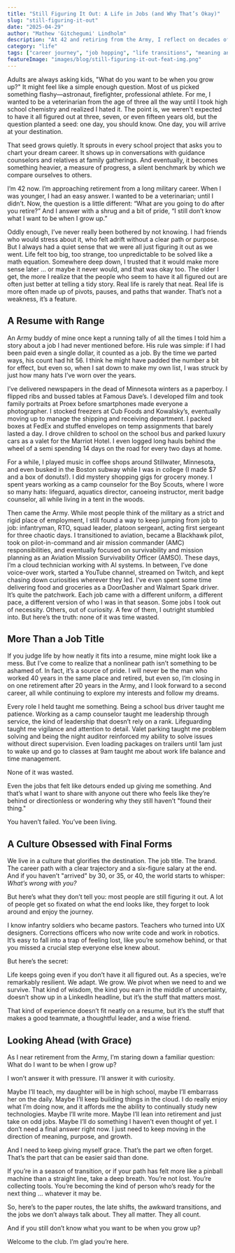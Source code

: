 ```yaml
---
title: "Still Figuring It Out: A Life in Jobs (and Why That’s Okay)"
slug: "still-figuring-it-out"
date: "2025-04-29"
author: "Mathew 'Gitchegumi' Lindholm"
description: "At 42 and retiring from the Army, I reflect on decades of diverse jobs and why it’s okay to not know what you want to be when you grow up."
category: "life"
tags: ["career journey", "job hopping", "life transitions", "meaning and purpose", "military retirement", "non-linear path", "personal growth", "resilience", "second career", "self-reflection"]
featureImage: "images/blog/still-figuring-it-out-feat-img.png"
---
```


Adults are always asking kids, "What do you want to be when you grow up?" It might feel like a simple enough question. Most of us picked something flashy—astronaut, firefighter, professional athlete. For me, I wanted to be a veterinarian from the age of three all the way until I took high school chemistry and realized I hated it. The point is, we weren't expected to have it all figured out at three, seven, or even fifteen years old, but the question planted a seed: one day, you should know. One day, you will arrive at your destination.

That seed grows quietly. It sprouts in every school project that asks you to chart your dream career. It shows up in conversations with guidance counselors and relatives at family gatherings. And eventually, it becomes something heavier, a measure of progress, a silent benchmark by which we compare ourselves to others.

I’m 42 now. I’m approaching retirement from a long military career. When I was younger, I had an easy answer. I wanted to be a veterinarian; until I didn’t. Now, the question is a little different: “What are you going to do after you retire?” And I answer with a shrug and a bit of pride, “I still don’t know what I want to be when I grow up.”

Oddly enough, I’ve never really been bothered by not knowing. I had friends who would stress about it, who felt adrift without a clear path or purpose. But I always had a quiet sense that we were all just figuring it out as we went. Life felt too big, too strange, too unpredictable to be solved like a math equation. Somewhere deep down, I trusted that it would make more sense later … or maybe it never would, and that was okay too. The older I get, the more I realize that the people who seem to have it all figured out are often just better at telling a tidy story. Real life is rarely that neat. Real life is more often made up of pivots, pauses, and paths that wander. That’s not a weakness, it’s a feature.

## A Resume with Range

An Army buddy of mine once kept a running tally of all the times I told him a story about a job I had never mentioned before. His rule was simple: if I had been paid even a single dollar, it counted as a job. By the time we parted ways, his count had hit 56. I think he might have padded the number a bit for effect, but even so, when I sat down to make my own list, I was struck by just how many hats I’ve worn over the years.

I’ve delivered newspapers in the dead of Minnesota winters as a paperboy. I flipped ribs and bussed tables at Famous Dave’s. I developed film and took family portraits at Proex before smartphones made everyone a photographer. I stocked freezers at Cub Foods and Kowalsky’s, eventually moving up to manage the shipping and receiving department. I packed boxes at FedEx and stuffed envelopes on temp assignments that barely lasted a day. I drove children to school on the school bus and parked luxury cars as a valet for the Marriot Hotel. I even logged long hauls behind the wheel of a semi spending 14 days on the road for every two days at home.

For a while, I played music in coffee shops around Stillwater, Minnesota, and even busked in the Boston subway while I was in college (I made $7 and a box of donuts!). I did mystery shopping gigs for grocery money. I spent years working as a camp counselor for the Boy Scouts, where I wore so many hats: lifeguard, aquatics director, canoeing instructor, merit badge counselor, all while living in a tent in the woods.

Then came the Army. While most people think of the military as a strict and rigid place of employment, I still found a way to keep jumping from job to job: infantryman, RTO, squad leader, platoon sergeant, acting first sergeant for three chaotic days. I transitioned to aviation, became a Blackhawk pilot, took on pilot-in-command and air mission commander (AMC) responsibilities, and eventually focused on survivability and mission planning as an Aviation Mission Survivability Officer (AMSO). These days, I’m a cloud technician working with AI systems. In between, I’ve done voice-over work, started a YouTube channel, streamed on Twitch, and kept chasing down curiosities wherever they led. I’ve even spent some time delivering food and groceries as a DoorDasher and Walmart Spark driver.
It’s quite the patchwork. Each job came with a different uniform, a different pace, a different version of who I was in that season. Some jobs I took out of necessity. Others, out of curiosity. A few of them, I outright stumbled into.
But here’s the truth: none of it was time wasted.

## More Than a Job Title

If you judge life by how neatly it fits into a resume, mine might look like a mess. But I’ve come to realize that a nonlinear path isn’t something to be ashamed of. In fact, it’s a source of pride. I will never be the man who worked 40 years in the same place and retired, but even so, I’m closing in on one retirement after 20 years in the Army, and I look forward to a second career, all while continuing to explore my interests and follow my dreams.

Every role I held taught me something. Being a school bus driver taught me patience. Working as a camp counselor taught me leadership through service, the kind of leadership that doesn’t rely on a rank. Lifeguarding taught me vigilance and attention to detail. Valet parking taught me problem solving and being the night auditor reinforced my ability to solve issues without direct supervision. Even loading packages on trailers until 1am just to wake up and go to classes at 9am taught me about work life balance and time management.

None of it was wasted.

Even the jobs that felt like detours ended up giving me something. And that’s what I want to share with anyone out there who feels like they’re behind or directionless or wondering why they still haven’t "found their thing."

You haven’t failed. You’ve been living.

## A Culture Obsessed with Final Forms

We live in a culture that glorifies the destination. The job title. The brand. The career path with a clear trajectory and a six-figure salary at the end. And if you haven’t "arrived" by 30, or 35, or 40, the world starts to whisper: *What’s wrong with you?*

But here’s what they don’t tell you: most people are still figuring it out. A lot of people get so fixated on what the end looks like, they forget to look around and enjoy the journey.

I know infantry soldiers who became pastors. Teachers who turned into UX designers. Corrections officers who now write code and work in robotics. It’s easy to fall into a trap of feeling lost, like you’re somehow behind, or that you missed a crucial step everyone else knew about.

But here’s the secret:

Life keeps going even if you don’t have it all figured out. As a species, we’re remarkably resilient. We adapt. We grow. We pivot when we need to and we survive. That kind of wisdom, the kind you earn in the middle of uncertainty, doesn’t show up in a LinkedIn headline, but it’s the stuff that matters most.

That kind of experience doesn’t fit neatly on a resume, but it’s the stuff that makes a good teammate, a thoughtful leader, and a wise friend.

## Looking Ahead (with Grace)

As I near retirement from the Army, I’m staring down a familiar question: What do I want to be when I grow up?

I won’t answer it with pressure. I’ll answer it with curiosity.

Maybe I’ll teach, my daughter will be in high school, maybe I’ll embarrass her on the daily. Maybe I’ll keep building things in the cloud. I do really enjoy what I’m doing now, and it affords me the ability to continually study new technologies. Maybe I’ll write more. Maybe I’ll lean into retirement and just take on odd jobs. Maybe I’ll do something I haven’t even thought of yet. I don’t need a final answer right now. I just need to keep moving in the direction of meaning, purpose, and growth.

And I need to keep giving myself grace. That’s the part we often forget. That’s the part that can be easier said than done.

If you’re in a season of transition, or if your path has felt more like a pinball machine than a straight line, take a deep breath. You’re not lost. You’re collecting tools. You’re becoming the kind of person who’s ready for the next thing … whatever it may be.

So, here’s to the paper routes, the late shifts, the awkward transitions, and the jobs we don’t always talk about. They all matter. They all count.

And if you still don’t know what you want to be when you grow up?

Welcome to the club. I’m glad you’re here.

